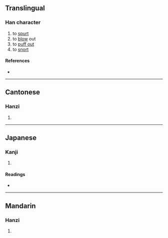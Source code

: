 {{character info/new}}
==Translingual==

===Han character===
{{Han char|rn=30|rad=口|as=05|sn=8|four=65030|canj=RDM|ids=⿰口本}}

# to [[spurt]]
# to [[blow]] out
# to [[puff out]]
# to [[snort]]

====References====
* {{Han ref|kx=0181.230|dkj=03428|hdz=10598.070|uh=5460|ud=21600|bh=CBEB|bd=52203}}

----

==Cantonese==

===Hanzi===
{{yue-hanzi|jyut=|y=pan3}}

# {{defn|lang=yue|sort=口05}}

----

==Japanese==

===Kanji===
{{ja-kanji|grade=|rs=口05}}

# {{defn|lang=ja|sort=口05}}

====Readings====
* {{ja-readings|on=[[ほん]] (hon)|kun=}}

----

==Mandarin==

===Hanzi===
{{cmn-hanzi|pin=[[pēn]] ([[pen1]])|wg=p'en<sup>1</sup>}}

# {{defn|lang=cmn|sort=口05}}